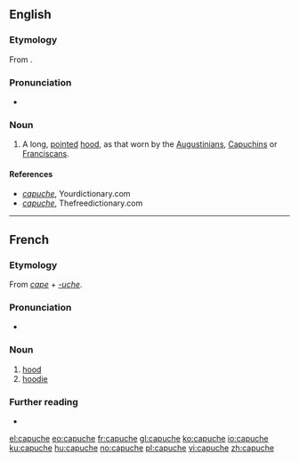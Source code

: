 ==English==

===Etymology===
From {{etyl|fr|en}} {{m|fr|capuche}}.

===Pronunciation===
* {{a|UK}} {{IPA|/kəˈpuːtʃ/|/kaˈpuːʃ/|lang=en}}

===Noun===
{{en-noun}}

# A long, [[pointed]] [[hood]], as that worn by the [[Augustinians]], [[w:Order of Friars Minor Capuchin|Capuchins]] or [[Franciscans]].

====References====
* ''[http://www.yourdictionary.com capuche]'', Yourdictionary.com
* ''[http://www.thefreedictionary.com capuche]'', Thefreedictionary.com

----

==French==

===Etymology===
From ''[[cape]]'' + ''[[-uche]]''.

===Pronunciation===
* {{IPA|/kapyʃ/|lang=fr}}

===Noun===
{{fr-noun|f}}

# [[hood]] {{gloss|headwear}}
# [[hoodie]]

===Further reading===
* {{R:TLFi}}

[[el:capuche]]
[[eo:capuche]]
[[fr:capuche]]
[[gl:capuche]]
[[ko:capuche]]
[[io:capuche]]
[[ku:capuche]]
[[hu:capuche]]
[[no:capuche]]
[[pl:capuche]]
[[vi:capuche]]
[[zh:capuche]]